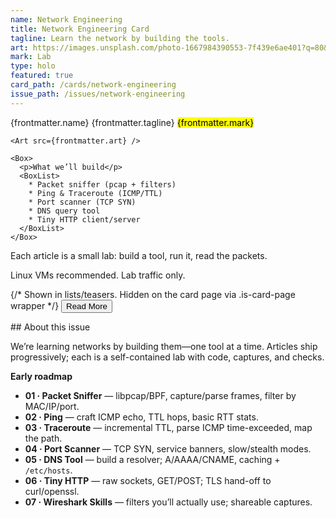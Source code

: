 ```yaml
---
name: Network Engineering
title: Network Engineering Card
tagline: Learn the network by building the tools.
art: https://images.unsplash.com/photo-1667984390553-7f439e6ae401?q=80&w=2064&auto=format&fit=crop&ixlib=rb-4.1.0&ixid=M3wxMjA3fDB8MHxwaG90by1wYWdlfHx8fGVufDB8fHx8fA%3D%3D
mark: Lab
type: holo
featured: true
card_path: /cards/network-engineering
issue_path: /issues/network-engineering
---
```





<Card>
  <ArtSection>
    <Top>
      <Name>{frontmatter.name}</Name>
      <Tagline>{frontmatter.tagline}</Tagline>
      <Mark>{frontmatter.mark}</Mark>
    </Top>

    <Art src={frontmatter.art} />

    <Box>
      <p>What we’ll build</p>
      <BoxList>
        * Packet sniffer (pcap + filters)
        * Ping & Traceroute (ICMP/TTL)
        * Port scanner (TCP SYN)
        * DNS query tool
        * Tiny HTTP client/server
      </BoxList>
    </Box>
  </ArtSection>

  <Body>
    Each article is a small lab: build a tool, run it, read the packets.
  </Body>

  <Tip>Linux VMs recommended. Lab traffic only.</Tip>

  {/* Shown in lists/teasers. Hidden on the card page via .is-card-page wrapper */}
  <Button class="card-cta" href={CARD_PATH} aria-label="Read more about Network Engineering">
    Read More
  </Button>
</Card>

<More>
  ## About this issue

  We’re learning networks by building them—one tool at a time. Articles ship progressively; each is a self-contained lab with code, captures, and checks.

  **Early roadmap**
  - **01 · Packet Sniffer** — libpcap/BPF, capture/parse frames, filter by MAC/IP/port.
  - **02 · Ping** — craft ICMP echo, TTL hops, basic RTT stats.
  - **03 · Traceroute** — incremental TTL, parse ICMP time-exceeded, map the path.
  - **04 · Port Scanner** — TCP SYN, service banners, slow/stealth modes.
  - **05 · DNS Tool** — build a resolver; A/AAAA/CNAME, caching + `/etc/hosts`.
  - **06 · Tiny HTTP** — raw sockets, GET/POST; TLS hand-off to curl/openssl.
  - **07 · Wireshark Skills** — filters you’ll actually use; shareable captures.

  <div class="border p-6">
    <MarkdownSnippet markdown={detailsMD} href={ISSUE_PATH} cta="See the issue details" />
  </div>
</More>
